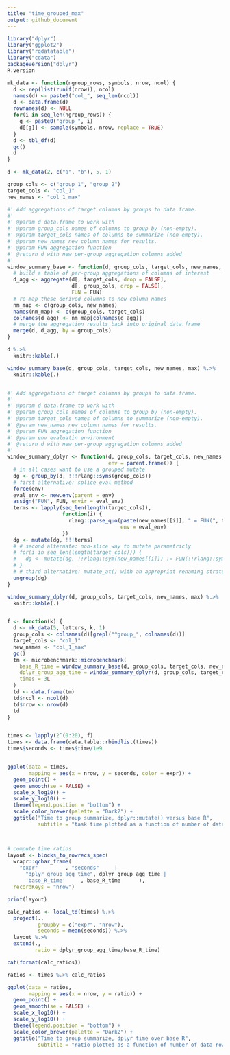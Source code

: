 ```yaml
---
title: "time_grouped_max"
output: github_document
---
```



```r
library("dplyr")
library("ggplot2")
library("rqdatatable")
library("cdata")
packageVersion("dplyr")
R.version

mk_data <- function(ngroup_rows, symbols, nrow, ncol) {
  d <- rep(list(runif(nrow)), ncol)
  names(d) <- paste0("col_", seq_len(ncol))
  d <- data.frame(d)
  rownames(d) <- NULL
  for(i in seq_len(ngroup_rows)) {
    g <- paste0("group_", i)
    d[[g]] <- sample(symbols, nrow, replace = TRUE)
  }
  d <- tbl_df(d)
  gc()
  d
}

d <- mk_data(2, c("a", "b"), 5, 1)

group_cols <- c("group_1", "group_2")
target_cols <- "col_1"
new_names <- "col_1_max"

#' Add aggregations of target columns by groups to data.frame.
#' 
#' @param d data.frame to work with
#' @param group_cols names of columns to group by (non-empty).
#' @param target_cols names of columns to summarize (non-empty).
#' @param new_names new column names for results.
#' @param FUN aggregation function
#' @return d with new per-group aggregation columns added
#'
window_summary_base <- function(d, group_cols, target_cols, new_names, FUN = max) {
  # build a table of per-group aggregations of columns of interest
  d_agg <- aggregate(d[, target_cols, drop = FALSE], 
                     d[, group_cols, drop = FALSE], 
                     FUN = FUN)
  # re-map these derived columns to new column names
  nm_map <- c(group_cols, new_names)
  names(nm_map) <- c(group_cols, target_cols)
  colnames(d_agg) <- nm_map[colnames(d_agg)]
  # merge the aggregation results back into original data.frame
  merge(d, d_agg, by = group_cols)
}

d %.>%
  knitr::kable(.)

window_summary_base(d, group_cols, target_cols, new_names, max) %.>%
  knitr::kable(.)


#' Add aggregations of target columns by groups to data.frame.
#' 
#' @param d data.frame to work with
#' @param group_cols names of columns to group by (non-empty).
#' @param target_cols names of columns to summarize (non-empty).
#' @param new_names new column names for results.
#' @param FUN aggregation function
#' @param env evaluatin environment
#' @return d with new per-group aggregation columns added
#'
window_summary_dplyr <- function(d, group_cols, target_cols, new_names, FUN = max,
                                 env = parent.frame()) {
  # in all cases want to use a grouped mutate
  dg <- group_by(d, !!!rlang::syms(group_cols)) 
  # first alternative: splice eval method
  force(env)
  eval_env <- new.env(parent = env)
  assign("FUN", FUN, envir = eval_env)
  terms <- lapply(seq_len(length(target_cols)),
                  function(i) {
                    rlang::parse_quo(paste(new_names[[i]], " = FUN(", target_cols[[i]], ")"),
                                     env = eval_env)
                  })
  dg <- mutate(dg, !!!terms)
  # # second alternate: non-slice way to mutate parametricly
  # for(i in seq_len(length(target_cols))) {
  #   dg <- mutate(dg, !!rlang::sym(new_names[[i]]) := FUN(!!rlang::sym(target_cols[[i]])))
  # }
  # # third alternative: mutate_at() with an appropriat renaming strategy
  ungroup(dg)
}

window_summary_dplyr(d, group_cols, target_cols, new_names, max) %.>%
  knitr::kable(.)


f <- function(k) {
  d <- mk_data(5, letters, k, 1)
  group_cols <- colnames(d)[grepl("^group_", colnames(d))]
  target_cols <- "col_1"
  new_names <- "col_1_max"
  gc()
  tm <- microbenchmark::microbenchmark(
    base_R_time = window_summary_base(d, group_cols, target_cols, new_names, max),
    dplyr_group_agg_time = window_summary_dplyr(d, group_cols, target_cols, new_names, max),
    times = 3L
  )
  td <- data.frame(tm)
  td$ncol <- ncol(d)
  td$nrow <- nrow(d)
  td
}


times <- lapply(2^(0:20), f)
times <- data.frame(data.table::rbindlist(times))
times$seconds <- times$time/1e9


ggplot(data = times, 
       mapping = aes(x = nrow, y = seconds, color = expr)) + 
  geom_point() + 
  geom_smooth(se = FALSE) + 
  scale_x_log10() + 
  scale_y_log10() + 
  theme(legend.position = "bottom") +
  scale_color_brewer(palette = "Dark2") +
  ggtitle("Time to group summarize, dplyr::mutate() versus base R",
          subtitle = "task time plotted as a function of number of data rows")



# compute time ratios
layout <- blocks_to_rowrecs_spec(
  wrapr::qchar_frame(
    "expr"         , "seconds"     |
      "dplyr_group_agg_time", dplyr_group_agg_time |
      'base_R_time'     , base_R_time      ),
  recordKeys = "nrow")

print(layout)

calc_ratios <- local_td(times) %.>%
  project(., 
          groupby = c("expr", "nrow"),
          seconds = mean(seconds)) %.>%
  layout %.>%
  extend(.,
         ratio = dplyr_group_agg_time/base_R_time)

cat(format(calc_ratios))

ratios <- times %.>% calc_ratios

ggplot(data = ratios, 
       mapping = aes(x = nrow, y = ratio)) +
  geom_point() + 
  geom_smooth(se = FALSE) + 
  scale_x_log10() + 
  scale_y_log10() + 
  theme(legend.position = "bottom") +
  scale_color_brewer(palette = "Dark2") +
  ggtitle("Time to group summarize, dplyr time over base R",
          subtitle = "ratio plotted as a function of number of data rows")
```

